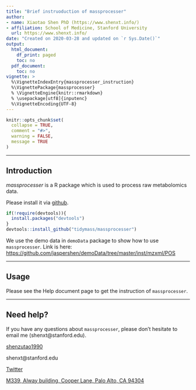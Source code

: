 ```yaml
---
title: "Brief instruoduction of massprocesser"
author:
- name: Xiaotao Shen PhD (https://www.shenxt.info/)
- affiliation: School of Medicine, Stanford University
  url: https://www.shenxt.info/
date: "Created on 2020-03-28 and updated on `r Sys.Date()`"
output:
  html_document:
    df_print: paged
    toc: no
  pdf_document:
    toc: no
vignette: >
  %\VignetteIndexEntry{massprocesser_instruction}
  %\VignettePackage{massprocesser}
  % \VignetteEngine{knitr::rmarkdown}
  % \usepackage[utf8]{inputenc}
  %\VignetteEncoding{UTF-8}
---
```


```r
knitr::opts_chunk$set(
  collapse = TRUE,
  comment = "#>",
  warning = FALSE,
  message = TRUE
)
```

***

## **Introduction**


*massprocesser* is a R package which is used to process raw metabolomics data.

Please install it via [github](https://github.com/tidymass/massprocesser).

```r
if(!require(devtools)){
  install.packages("devtools")
}
devtools::install_github("tidymass/massprocesser")
```

We use the demo data in `demoData` package to show how to use `massprocesser`. Link is here: [https://github.com/jaspershen/demoData/tree/master/inst/mzxml/POS](https://github.com/jaspershen/demoData/tree/master/inst/mzxml/POS)

***

## **Usage**

Please see the Help document page to get the instruction of `massprocesser`.

***

## **Need help?**


If you have any questions about `massprocesser`, please don’t hesitate to email me (shenxt@stanford.edu).

<i class="fa fa-weixin"></i> [shenzutao1990](https://www.shenxt.info/files/wechat_QR.jpg)

<i class="fa fa-envelope"></i> shenxt@stanford.edu

<i class="fa fa-twitter"></i> [Twitter](https://twitter.com/JasperShen1990)

<i class="fa fa-map-marker-alt"></i> [M339, Alway building, Cooper Lane, Palo Alto, CA 94304](https://www.google.com/maps/place/Alway+Building/@37.4322345,-122.1770883,17z/data=!3m1!4b1!4m5!3m4!1s0x808fa4d335c3be37:0x9057931f3b312c29!8m2!3d37.4322345!4d-122.1748996)
